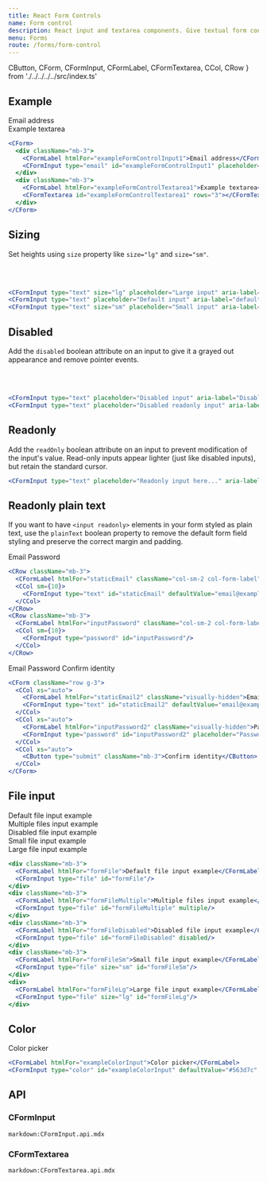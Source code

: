 ```yaml
---
title: React Form Controls
name: Form control
description: React input and textarea components. Give textual form controls like `<input>`s and `<textarea>`s an upgrade with custom styles, sizing, focus states, and more.
menu: Forms
route: /forms/form-control
---
```


  CButton,
  CForm,
  CFormInput,
  CFormLabel,
  CFormTextarea,
  CCol,
  CRow
} from './../../../../src/index.ts'

## Example

<Example>
  <CForm>
    <div className="mb-3">
      <CFormLabel htmlFor="exampleFormControlInput1">Email address</CFormLabel>
      <CFormInput type="email" id="exampleFormControlInput1" placeholder="name@example.com"/>
    </div>
    <div className="mb-3">
      <CFormLabel htmlFor="exampleFormControlTextarea1">Example textarea</CFormLabel>
      <CFormTextarea id="exampleFormControlTextarea1" rows="3"></CFormTextarea>
    </div>
  </CForm>
</Example>

```jsx
<CForm>
  <div className="mb-3">
    <CFormLabel htmlFor="exampleFormControlInput1">Email address</CFormLabel>
    <CFormInput type="email" id="exampleFormControlInput1" placeholder="name@example.com"/>
  </div>
  <div className="mb-3">
    <CFormLabel htmlFor="exampleFormControlTextarea1">Example textarea</CFormLabel>
    <CFormTextarea id="exampleFormControlTextarea1" rows="3"></CFormTextarea>
  </div>
</CForm>
```

## Sizing

Set heights using `size` property like `size="lg"` and `size="sm"`.

<Example>
  <CFormInput type="text" size="lg" placeholder="Large input" aria-label="lg input example"/>
  <br/>
  <CFormInput type="text" placeholder="Default input" aria-label="default input example"/>
  <br/>
  <CFormInput type="text" size="sm" placeholder="Small input" aria-label="sm input example"/>
</Example>

```jsx
<CFormInput type="text" size="lg" placeholder="Large input" aria-label="lg input example"/>
<CFormInput type="text" placeholder="Default input" aria-label="default input example"/>
<CFormInput type="text" size="sm" placeholder="Small input" aria-label="sm input example"/>
```

## Disabled

Add the `disabled` boolean attribute on an input to give it a grayed out appearance and remove pointer events.

<Example>
  <CFormInput type="text" placeholder="Disabled input" aria-label="Disabled input example" disabled/>
  <br/>
  <CFormInput type="text" placeholder="Disabled readonly input" aria-label="Disabled input example" disabled readOnly/>
  <br/>
</Example>

```jsx
<CFormInput type="text" placeholder="Disabled input" aria-label="Disabled input example" disabled/>
<CFormInput type="text" placeholder="Disabled readonly input" aria-label="Disabled input example" disabled readOnly/>
```

## Readonly

Add the `readOnly` boolean attribute on an input to prevent modification of the input's value. Read-only inputs appear lighter (just like disabled inputs), but retain the standard cursor.

<Example>
  <CFormInput type="text" placeholder="Readonly input here..." aria-label="readonly input example" readOnly/>
</Example>

```jsx
<CFormInput type="text" placeholder="Readonly input here..." aria-label="readonly input example" readOnly/>
```

## Readonly plain text

If you want to have `<input readonly>` elements in your form styled as plain text, use the `plainText` boolean property to remove the default form field styling and preserve the correct margin and padding.

<Example>
  <CRow className="mb-3">
    <CFormLabel htmlFor="staticEmail" className="col-sm-2 col-form-label">Email</CFormLabel>
    <CCol sm={10}>
      <CFormInput type="text" id="staticEmail" defaultValue="email@example.com" readOnly plainText/>
    </CCol>
  </CRow>
  <CRow className="mb-3">
    <CFormLabel htmlFor="inputPassword" className="col-sm-2 col-form-label">Password</CFormLabel>
    <CCol sm={10}>
      <CFormInput type="password" id="inputPassword"/>
    </CCol>
  </CRow>
</Example>

```jsx
<CRow className="mb-3">
  <CFormLabel htmlFor="staticEmail" className="col-sm-2 col-form-label">Email</CFormLabel>
  <CCol sm={10}>
    <CFormInput type="text" id="staticEmail" defaultValue="email@example.com" readOnly plainText/>
  </CCol>
</CRow>
<CRow className="mb-3">
  <CFormLabel htmlFor="inputPassword" className="col-sm-2 col-form-label">Password</CFormLabel>
  <CCol sm={10}>
    <CFormInput type="password" id="inputPassword"/>
  </CCol>
</CRow>
```

<Example>
  <CForm className="row g-3">
    <CCol xs="auto">
      <CFormLabel htmlFor="staticEmail2" className="visually-hidden">Email</CFormLabel>
      <CFormInput type="text" id="staticEmail2" defaultValue="email@example.com" readOnly plainText/>
    </CCol>
    <CCol xs="auto">
      <CFormLabel htmlFor="inputPassword2" className="visually-hidden">Password</CFormLabel>
      <CFormInput type="password" id="inputPassword2" placeholder="Password"/>
    </CCol>
    <CCol xs="auto">
      <CButton type="submit" className="mb-3">Confirm identity</CButton>
    </CCol>
  </CForm>
</Example>

```jsx
<CForm className="row g-3">
  <CCol xs="auto">
    <CFormLabel htmlFor="staticEmail2" className="visually-hidden">Email</CFormLabel>
    <CFormInput type="text" id="staticEmail2" defaultValue="email@example.com" readOnly plainText/>
  </CCol>
  <CCol xs="auto">
    <CFormLabel htmlFor="inputPassword2" className="visually-hidden">Password</CFormLabel>
    <CFormInput type="password" id="inputPassword2" placeholder="Password"/>
  </CCol>
  <CCol xs="auto">
    <CButton type="submit" className="mb-3">Confirm identity</CButton>
  </CCol>
</CForm>
```

## File input

<Example>
  <div className="mb-3">
    <CFormLabel htmlFor="formFile">Default file input example</CFormLabel>
    <CFormInput type="file" id="formFile"/>
  </div>
  <div className="mb-3">
    <CFormLabel htmlFor="formFileMultiple">Multiple files input example</CFormLabel>
    <CFormInput type="file" id="formFileMultiple" multiple/>
  </div>
  <div className="mb-3">
    <CFormLabel htmlFor="formFileDisabled">Disabled file input example</CFormLabel>
    <CFormInput type="file" id="formFileDisabled" disabled/>
  </div>
  <div className="mb-3">
    <CFormLabel htmlFor="formFileSm">Small file input example</CFormLabel>
    <CFormInput type="file" size="sm" id="formFileSm"/>
  </div>
  <div>
    <CFormLabel htmlFor="formFileLg">Large file input example</CFormLabel>
    <CFormInput type="file" size="lg" id="formFileLg"/>
  </div>
</Example>

```jsx
<div className="mb-3">
  <CFormLabel htmlFor="formFile">Default file input example</CFormLabel>
  <CFormInput type="file" id="formFile"/>
</div>
<div className="mb-3">
  <CFormLabel htmlFor="formFileMultiple">Multiple files input example</CFormLabel>
  <CFormInput type="file" id="formFileMultiple" multiple/>
</div>
<div className="mb-3">
  <CFormLabel htmlFor="formFileDisabled">Disabled file input example</CFormLabel>
  <CFormInput type="file" id="formFileDisabled" disabled/>
</div>
<div className="mb-3">
  <CFormLabel htmlFor="formFileSm">Small file input example</CFormLabel>
  <CFormInput type="file" size="sm" id="formFileSm"/>
</div>
<div>
  <CFormLabel htmlFor="formFileLg">Large file input example</CFormLabel>
  <CFormInput type="file" size="lg" id="formFileLg"/>
</div>
```

## Color

<Example>
  <CFormLabel htmlFor="exampleColorInput">Color picker</CFormLabel>
  <CFormInput type="color" id="exampleColorInput" defaultValue="#563d7c" title="Choose your color" />
</Example>

```jsx
<CFormLabel htmlFor="exampleColorInput">Color picker</CFormLabel>
<CFormInput type="color" id="exampleColorInput" defaultValue="#563d7c" title="Choose your color" />
```

## API

### CFormInput

`markdown:CFormInput.api.mdx`

### CFormTextarea

`markdown:CFormTextarea.api.mdx`
